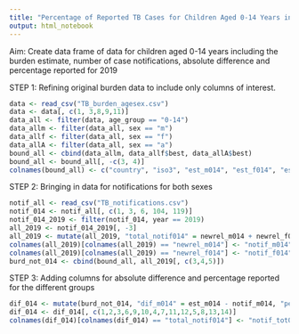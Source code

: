 ```yaml
---
title: "Percentage of Reported TB Cases for Children Aged 0-14 Years in 2019 including sex disaggregation"
output: html_notebook
---
```


Aim: Create data frame of data for children aged 0-14 years including the burden estimate, number of case notifications, absolute difference and percentage reported for 2019

STEP 1: Refining original burden data to include only columns of interest. 

```r
data <- read_csv("TB_burden_agesex.csv")
data <- data[, c(1, 3,8,9,11)]
data_all <- filter(data, age_group == "0-14")
data_allm <- filter(data_all, sex == "m")
data_allf <- filter(data_all, sex == "f")
data_allA <- filter(data_all, sex == "a")
bound_all <- cbind(data_allm, data_allf$best, data_allA$best)
bound_all <- bound_all[, -c(3, 4)]
colnames(bound_all) <- c("country", "iso3", "est_m014", "est_f014", "est_tot_014")
```

STEP 2: Bringing in data for notifications for both sexes 

```r
notif_all <- read_csv("TB_notifications.csv")
notif_014 <- notif_all[, c(1, 3, 6, 104, 119)]
notif_014_2019 <- filter(notif_014, year == 2019)
all_2019 <- notif_014_2019[, -3]
all_2019 <- mutate(all_2019, "total_notif014" = newrel_m014 + newrel_f014)
colnames(all_2019)[colnames(all_2019) == "newrel_m014"] <- "notif_m014"
colnames(all_2019)[colnames(all_2019) == "newrel_f014"] <- "notif_f014"
burd_not_014 <- cbind(bound_all, all_2019[, c(3,4,5)])
```

STEP 3: Adding columns for absolute difference and percentage reported for the different groups

```r
dif_014 <- mutate(burd_not_014, "dif_m014" = est_m014 - notif_m014, "perc_m014" = notif_m014/est_m014 * 100, "dif_f014" = est_f014 - notif_f014, "perc_f014" = notif_f014/est_f014 * 100, "dif_tot014" = est_tot_014 - total_notif014, "perc_tot014" = total_notif014/est_tot_014 * 100)
dif_014 <- dif_014[, c(1,2,3,6,9,10,4,7,11,12,5,8,13,14)]
colnames(dif_014)[colnames(dif_014) == "total_notif014"] <- "notif_tot014"
```

